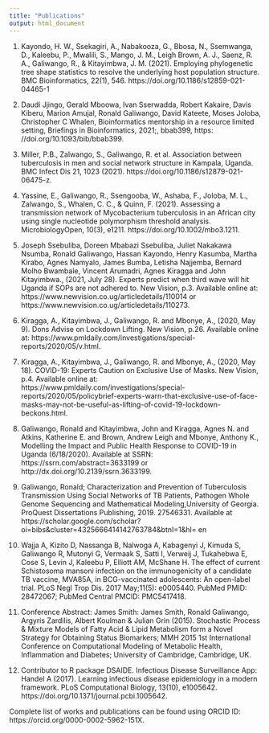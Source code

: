 ---
title: "Publications"
output: html_document
---

1. Kayondo, H. W., Ssekagiri, A., Nabakooza, G., Bbosa, N., Ssemwanga, D., Kaleebu, P., Mwalili, S., Mango, J. M., Leigh Brown, A. J., Saenz, R. A., Galiwango, R., & Kitayimbwa, J. M. (2021). Employing phylogenetic tree shape statistics to resolve the underlying host population structure. BMC Bioinformatics, 22(1), 546. https://doi.org/10.1186/s12859-021-04465-1

2. Daudi Jjingo, Gerald Mboowa, Ivan Sserwadda, Robert Kakaire, Davis Kiberu, Marion Amujal, Ronald Galiwango, David Kateete, Moses Joloba, Christopher C Whalen, Bioinformatics mentorship in a resource limited setting, Briefings in Bioinformatics, 2021;, bbab399, https:
//doi.org/10.1093/bib/bbab399.

3. Miller, P.B., Zalwango, S., Galiwango, R. et al. Association between tuberculosis in men and social network structure in Kampala, Uganda. BMC Infect Dis 21, 1023 (2021). https://doi.org/10.1186/s12879-021-06475-z.

4. Yassine, E., Galiwango, R., Ssengooba, W., Ashaba, F., Joloba, M. L., Zalwango, S., Whalen, C. C., & Quinn, F. (2021). Assessing a transmission network of Mycobacterium tuberculosis in an African city using single nucleotide polymorphism threshold analysis. MicrobiologyOpen, 10(3),
e1211. https://doi.org/10.1002/mbo3.1211.

5. Joseph Ssebuliba, Doreen Mbabazi Ssebuliba, Juliet Nakakawa Nsumba, Ronald Galiwango, Hassan Kayondo, Henry Kasumba, Martha Kirabo, Agnes Namyalo, James Bumba, Letisha
Najjemba, Bernard Molho Bwambale, Vincent Arumadri, Agnes Kiragga and John Kitayimbwa., (2021, July 28). Experts predict when third wave will hit Uganda if SOPs are not adhered to. New Vision, p.3. Available online at: https://www.newvision.co.ug/articledetails/110014
or https://www.newvision.co.ug/articledetails/110273.

6.	Kiragga, A., Kitayimbwa, J., Galiwango, R. and Mbonye, A., (2020, May 9). Dons Advise on Lockdown Lifting. New Vision, p.26. Available online at: https://www.pmldaily.com/investigations/special-reports/2020/05/v.html.

7.	Kiragga, A., Kitayimbwa, J., Galiwango, R. and Mbonye, A., (2020, May 18). COVID-19: Experts Caution on Exclusive Use of Masks. New Vision, p.4. Available online at: https://www.pmldaily.com/investigations/special-reports/2020/05/policybrief-experts-warn-that-exclusive-use-of-face-masks-may-not-be-useful-as-lifting-of-covid-19-lockdown-beckons.html.

8.	Galiwango, Ronald and Kitayimbwa, John and Kiragga, Agnes N. and Atkins, Katherine E. and Brown, Andrew Leigh and Mbonye, Anthony K., Modelling the Impact and Public Health Response to COVID-19 in Uganda (6/18/2020). Available at SSRN: https://ssrn.com/abstract=3633199 or http://dx.doi.org/10.2139/ssrn.3633199.  

9. Galiwango, Ronald; Characterization and Prevention of Tuberculosis Transmission Using Social Networks of TB Patients, Pathogen Whole Genome Sequencing and Mathematical Modeling,University of Georgia. ProQuest Dissertations Publishing, 2019. 27546331. Available at
https://scholar.google.com/scholar?oi=bibs&cluster=4325666414142763784&btnI=1&hl=
en

10.	Wajja A, Kizito D, Nassanga B, Nalwoga A, Kabagenyi J, Kimuda S, Galiwango R, Mutonyi G, Vermaak S, Satti I, Verweij J, Tukahebwa E, Cose S, Levin J, Kaleebu P, Elliott AM, McShane H. The effect of current Schistosoma mansoni infection on the immunogenicity of a candidate TB vaccine, MVA85A, in BCG-vaccinated adolescents: An open-label trial. PLoS Negl Trop Dis. 2017 May;11(5): e0005440. PubMed PMID: 28472067; PubMed Central PMCID: PMC5417418. 

11.	Conference Abstract: James Smith: James Smith, Ronald Galiwango, Argyris Zardilis, Albert Koulman & Julian Grin (2015). Stochastic Process & Mixture Models of Fatty Acid & Lipid Metabolism form a Novel Strategy for Obtaining Status Biomarkers; MMH 2015 1st International Conference on Computational Modeling of Metabolic Health, Inflammation and Diabetes; University of Cambridge, Cambridge, UK.

12.	Contributor to R package DSAIDE. Infectious Disease Surveillance App: Handel A (2017). Learning infectious disease epidemiology in a modern framework. PLoS Computational Biology, 13(10), e1005642. https://doi.org/10.1371/journal.pcbi.1005642.

Complete list of works and publications can be found using ORCID ID: https://orcid.org/0000-0002-5962-151X.


